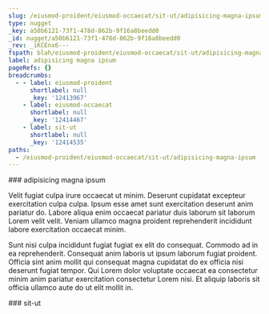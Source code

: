 ```yaml
---
slug: /eiusmod-proident/eiusmod-occaecat/sit-ut/adipisicing-magna-ipsum
type: nugget
_key: a50b6121-73f1-478d-862b-9f16a8beedd0
_id: nugget/a50b6121-73f1-478d-862b-9f16a8beedd0
_rev: _iKCEnx6---
fspath: blah/eiusmod-proident/eiusmod-occaecat/sit-ut/adipisicing-magna-ipsum.md
label: adipisicing magna ipsum
pageRefs: {}
breadcrumbs:
  - - label: eiusmod-proident
      shortlabel: null
      _key: '12413967'
    - label: eiusmod-occaecat
      shortlabel: null
      _key: '12414467'
    - label: sit-ut
      shortlabel: null
      _key: '12414535'
paths:
  - /eiusmod-proident/eiusmod-occaecat/sit-ut/adipisicing-magna-ipsum
---
```


<NuggetArea>
<Nugget slug="/eiusmod-proident/eiusmod-occaecat/sit-ut/adipisicing-magna-ipsum" type="nugget" _key="a50b6121-73f1-478d-862b-9f16a8beedd0" _id="nugget/a50b6121-73f1-478d-862b-9f16a8beedd0" _rev="_iKCEnx6---" fspath="blah/eiusmod-proident/eiusmod-occaecat/sit-ut/adipisicing-magna-ipsum.md" label="adipisicing magna ipsum" paths="/eiusmod-proident/eiusmod-occaecat/sit-ut/adipisicing-magna-ipsum">
<NuggetBody>
### adipisicing magna ipsum

Velit fugiat culpa irure occaecat ut minim. Deserunt cupidatat excepteur exercitation culpa culpa. Ipsum esse amet sunt exercitation deserunt anim pariatur do. Labore aliqua enim occaecat pariatur duis laborum sit laborum Lorem velit velit. Veniam ullamco magna proident reprehenderit incididunt labore exercitation occaecat minim.

Sunt nisi culpa incididunt fugiat fugiat ex elit do consequat. Commodo ad in ea reprehenderit. Consequat anim laboris ut ipsum laborum fugiat proident. Officia sint anim mollit qui consequat magna cupidatat do ex officia nisi deserunt fugiat tempor. Qui Lorem dolor voluptate occaecat ea consectetur minim anim pariatur exercitation consectetur Lorem nisi. Et aliquip laboris sit officia ullamco aute do ut elit mollit in.

</NuggetBody>
<Breadcrumbs>
<Crumbs>
<Crumb _key="12413967" label="eiusmod-proident" /><Crumb _key="12414467" label="eiusmod-occaecat" /><Crumb _key="12414535" label="sit-ut" />
</Crumbs>
</Breadcrumbs>
</Nugget>

<NuggetsInbound>
</NuggetsInbound>
<NuggetsOutbound>
</NuggetsOutbound>
</NuggetArea>
<PassagesInbound>
<Passage direction="inbound" type="passage" _key="12414535" _id="passage/12414535" _rev="_iKCEnx2--B" label="sit-ut" passage="sit-ut" fspath="blah/eiusmod-proident/eiusmod-occaecat/sit-ut" paths="/eiusmod-proident/eiusmod-occaecat/sit-ut" slug="/eiusmod-proident/eiusmod-occaecat/sit-ut">
<NuggetBody>
### sit-ut

</NuggetBody>
<Breadcrumbs>
<Crumbs>
<Crumb _key="12413967" label="eiusmod-proident" /><Crumb _key="12414467" label="eiusmod-occaecat" />
</Crumbs>
</Breadcrumbs>
</Passage>

</PassagesInbound>
<PassagesOutbound>
</PassagesOutbound>